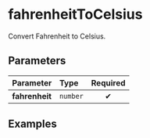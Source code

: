 
# fahrenheitToCelsius

Convert Fahrenheit to Celsius.

## Parameters

| Parameter      | Type     | Required |
| :------------- | :------- | :------: |
| **fahrenheit** | `number` |    ✔     |

## Examples

<Example input={212} />

<Example input={5} />

<Example input={-40} />
